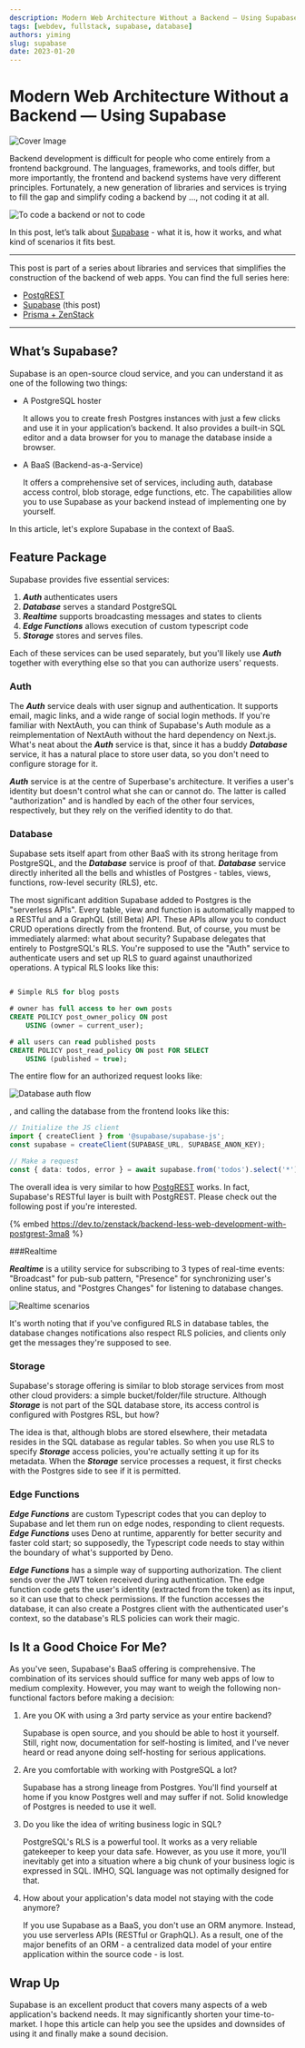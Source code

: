```yaml
---
description: Modern Web Architecture Without a Backend — Using Supabase
tags: [webdev, fullstack, supabase, database]
authors: yiming
slug: supabase
date: 2023-01-20
---
```


# Modern Web Architecture Without a Backend — Using Supabase

![Cover Image](https://res.cloudinary.com/practicaldev/image/fetch/s--ZrcIHW26--/c_imagga_scale,f_auto,fl_progressive,h_420,q_auto,w_1000/https://dev-to-uploads.s3.amazonaws.com/uploads/articles/a8kwh78d3n6jixte3qc1.png)

Backend development is difficult for people who come entirely from a frontend background. The languages, frameworks, and tools differ, but more importantly, the frontend and backend systems have very different principles. Fortunately, a new generation of libraries and services is trying to fill the gap and simplify coding a backend by …, not coding it at all.

<!--truncate-->

![To code a backend or not to code](https://dev-to-uploads.s3.amazonaws.com/uploads/articles/a0j7u8mbazfi1w4z7fpu.jpg)

In this post, let’s talk about [Supabase](https://supabase.com/) - what it is, how it works, and what kind of scenarios it fits best.

---

This post is part of a series about libraries and services that simplifies the construction of the backend of web apps. You can find the full series here:

-   [PostgREST](/blog/postgrest)
-   [Supabase](/blog/supabase) (this post)
-   [Prisma + ZenStack](/blog/prisma-zenstack)

---

## What’s Supabase?

Supabase is an open-source cloud service, and you can understand it as one of the following two things:

-   A PostgreSQL hoster

    It allows you to create fresh Postgres instances with just a few clicks and use it in your application’s backend. It also provides a built-in SQL editor and a data browser for you to manage the database inside a browser.

-   A BaaS (Backend-as-a-Service)

    It offers a comprehensive set of services, including auth, database access control, blob storage, edge functions, etc. The capabilities allow you to use Supabase as your backend instead of implementing one by yourself.

In this article, let's explore Supabase in the context of BaaS.

## Feature Package

Supabase provides five essential services:

1. _**Auth**_ authenticates users
1. **_Database_** serves a standard PostgreSQL
1. **_Realtime_** supports broadcasting messages and states to clients
1. **_Edge Functions_** allows execution of custom typescript code
1. **_Storage_** stores and serves files.

Each of these services can be used separately, but you'll likely use **_Auth_** together with everything else so that you can authorize users' requests.

### Auth

The **_Auth_** service deals with user signup and authentication. It supports email, magic links, and a wide range of social login methods. If you're familiar with NextAuth, you can think of Supabase's Auth module as a reimplementation of NextAuth without the hard dependency on Next.js. What's neat about the **_Auth_** service is that, since it has a buddy **_Database_** service, it has a natural place to store user data, so you don't need to configure storage for it.

**_Auth_** service is at the centre of Superbase's architecture. It verifies a user's identity but doesn't control what she can or cannot do. The latter is called "authorization" and is handled by each of the other four services, respectively, but they rely on the verified identity to do that.

### Database

Supabase sets itself apart from other BaaS with its strong heritage from PostgreSQL, and the **_Database_** service is proof of that. **_Database_** service directly inherited all the bells and whistles of Postgres - tables, views, functions, row-level security (RLS), etc.

The most significant addition Supabase added to Postgres is the "serverless APIs". Every table, view and function is automatically mapped to a RESTful and a GraphQL (still Beta) API. These APIs allow you to conduct CRUD operations directly from the frontend. But, of course, you must be immediately alarmed: what about security? Supabase delegates that entirely to PostgreSQL's RLS. You're supposed to use the "Auth" service to authenticate users and set up RLS to guard against unauthorized operations. A typical RLS looks like this:

```sql

# Simple RLS for blog posts

# owner has full access to her own posts
CREATE POLICY post_owner_policy ON post
    USING (owner = current_user);

# all users can read published posts
CREATE POLICY post_read_policy ON post FOR SELECT
    USING (published = true);

```

The entire flow for an authorized request looks like:

![Database auth flow](https://dev-to-uploads.s3.amazonaws.com/uploads/articles/ovxqxv9wlrmjy6bo1c7u.png)

, and calling the database from the frontend looks like this:

```ts
// Initialize the JS client
import { createClient } from '@supabase/supabase-js';
const supabase = createClient(SUPABASE_URL, SUPABASE_ANON_KEY);

// Make a request
const { data: todos, error } = await supabase.from('todos').select('*');
```

The overall idea is very similar to how [PostgREST](https://postgrest.org/) works. In fact, Supabase's RESTful layer is built with PostgREST. Please check out the following post if you're interested.

{% embed https://dev.to/zenstack/backend-less-web-development-with-postgrest-3ma8 %}

###Realtime

**_Realtime_** is a utility service for subscribing to 3 types of real-time events: "Broadcast" for pub-sub pattern, "Presence" for synchronizing user's online status, and "Postgres Changes" for listening to database changes.

![Realtime scenarios](https://dev-to-uploads.s3.amazonaws.com/uploads/articles/ixe3mj08ni9ma5r7hx6l.png)

It's worth noting that if you've configured RLS in database tables, the database changes notifications also respect RLS policies, and clients only get the messages they're supposed to see.

### Storage

Supabase's storage offering is similar to blob storage services from most other cloud providers: a simple bucket/folder/file structure. Although **_Storage_** is not part of the SQL database store, its access control is configured with Postgres RSL, but how?

The idea is that, although blobs are stored elsewhere, their metadata resides in the SQL database as regular tables. So when you use RLS to specify **_Storage_** access policies, you're actually setting it up for its metadata. When the **_Storage_** service processes a request, it first checks with the Postgres side to see if it is permitted.

### Edge Functions

**_Edge Functions_** are custom Typescript codes that you can deploy to Supabase and let them run on edge nodes, responding to client requests. **_Edge Functions_** uses Deno at runtime, apparently for better security and faster cold start; so supposedly, the Typescript code needs to stay within the boundary of what's supported by Deno.

**_Edge Functions_** has a simple way of supporting authorization. The client sends over the JWT token received during authentication. The edge function code gets the user's identity (extracted from the token) as its input, so it can use that to check permissions. If the function accesses the database, it can also create a Postgres client with the authenticated user's context, so the database's RLS policies can work their magic.

## Is It a Good Choice For Me?

As you've seen, Supabase's BaaS offering is comprehensive. The combination of its services should suffice for many web apps of low to medium complexity. However, you may want to weigh the following non-functional factors before making a decision:

1. Are you OK with using a 3rd party service as your entire backend?

    Supabase is open source, and you should be able to host it yourself. Still, right now, documentation for self-hosting is limited, and I've never heard or read anyone doing self-hosting for serious applications.

1. Are you comfortable with working with PostgreSQL a lot?

    Supabase has a strong lineage from Postgres. You'll find yourself at home if you know Postgres well and may suffer if not. Solid knowledge of Postgres is needed to use it well.

1. Do you like the idea of writing business logic in SQL?

    PostgreSQL's RLS is a powerful tool. It works as a very reliable gatekeeper to keep your data safe. However, as you use it more, you'll inevitably get into a situation where a big chunk of your business logic is expressed in SQL. IMHO, SQL language was not optimally designed for that.

1. How about your application's data model not staying with the code anymore?

    If you use Supabase as a BaaS, you don't use an ORM anymore. Instead, you use serverless APIs (RESTful or GraphQL). As a result, one of the major benefits of an ORM - a centralized data model of your entire application within the source code - is lost.

## Wrap Up

Supabase is an excellent product that covers many aspects of a web application's backend needs. It may significantly shorten your time-to-market. I hope this article can help you see the upsides and downsides of using it and finally make a sound decision.
